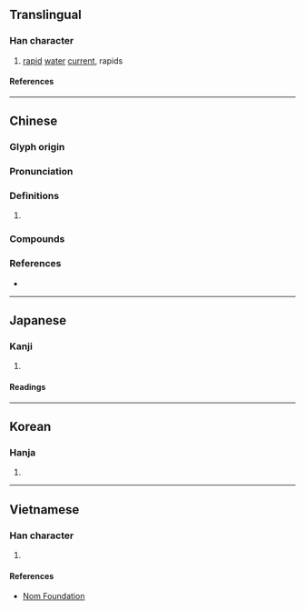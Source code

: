 {{character info/new}}
==Translingual==

===Han character===
{{Han char|rn=85|rad=水|as=09|sn=12|four=32127|canj=EUMB|ids=⿰氵耑}}

# [[rapid]] [[water]] [[current]], rapids

====References====
{{Han ref|kx=0636.250|dkj=17825|dj=1043.230|hdz=31677.100|uh=6E4D}}

----

==Chinese==
{{zh-forms|alt=漙}}

===Glyph origin===
{{Han etym}}

===Pronunciation===
{{zh-pron
|m=tuān
|c=teon1,tyun1,zyun2,cyun2
|mn=chhoan/thoan
|mn-t=zuêng1/zuang1
|mc=y
|oc=y
|cat=n
}}

===Definitions===
{{zh-hanzi}}

# {{rfdef|zh}}

===Compounds===
{{zh-der|急湍|湍急|湍瀨|涌湍|湍水|湍流|飛湍|驚湍}}

===References===
* {{R:yue:mfccd}}

----

==Japanese==

===Kanji===
{{ja-kanji|grade=|rs=水09}}

# {{rfdef|ja|sort=水09}}

====Readings====
{{ja-readings
|goon=たん
|kanon=たん
|kun=はや-い, はやせ
}}

----

==Korean==

===Hanja===
{{ko-hanja|단}}

# {{rfdef|ko|sort=水09}}

----

==Vietnamese==

===Han character===
{{vi-readings|rs=水09|reading=suyền, đoan}}

# {{rfdef|vi|sort=水09}}

====References====
* [http://nomfoundation.org/common/nom_details.php?codepoint=6e4d Nom Foundation]